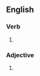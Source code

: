 ==English==

===Verb===
{{head|en|verb form}}

# {{en-past of|clabber}}
#: {{ux|en|He '''clabbered''' the milk to become clabbered milk.}}


===Adjective===
{{en-adj}}

# {{rfdef|en}}
#: {{ux|en|The milk became '''clabbered''' when he clabbered it.}}